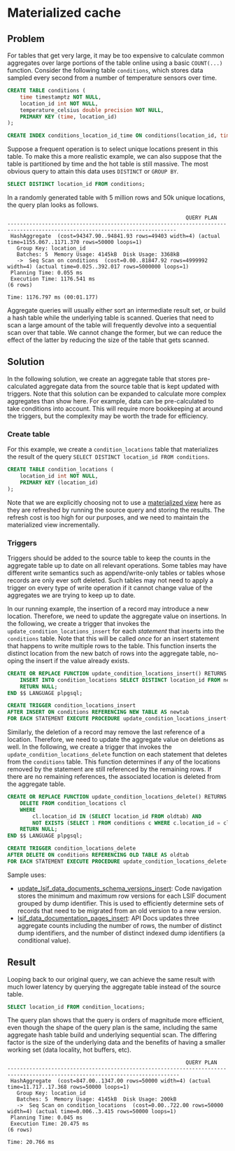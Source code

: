 # Materialized cache

## Problem

For tables that get very large, it may be too expensive to calculate common aggregates over large portions of the table online using a basic `COUNT(...)` function. Consider the following table `conditions`, which stores data sampled every second from a number of temperature sensors over time.

```sql
CREATE TABLE conditions (
    time timestamptz NOT NULL,
    location_id int NOT NULL,
    temperature_celsius double precision NOT NULL,
    PRIMARY KEY (time, location_id)
);

CREATE INDEX conditions_location_id_time ON conditions(location_id, time);
```

Suppose a frequent operation is to select unique locations present in this table. To make this a more realistic example, we can also suppose that the table is partitioned by time and the hot table is still massive. The most obvious query to attain this data uses `DISTINCT` or `GROUP BY`.

```sql
SELECT DISTINCT location_id FROM conditions;
```

In a randomly generated table with 5 million rows and 50k unique locations, the query plan looks as follows.

```
                                                         QUERY PLAN
----------------------------------------------------------------------------------------------------------------------------
 HashAggregate  (cost=94347.90..94841.93 rows=49403 width=4) (actual time=1155.067..1171.370 rows=50000 loops=1)
   Group Key: location_id
   Batches: 5  Memory Usage: 4145kB  Disk Usage: 3368kB
   ->  Seq Scan on conditions  (cost=0.00..81847.92 rows=4999992 width=4) (actual time=0.025..392.017 rows=5000000 loops=1)
 Planning Time: 0.055 ms
 Execution Time: 1176.541 ms
(6 rows)

Time: 1176.797 ms (00:01.177)
```

Aggregate queries will usually either sort an intermediate result set, or build a hash table while the underlying table is scanned. Queries that need to scan a large amount of the table will frequently devolve into a sequential scan over that table. We cannot change the former, but we can reduce the effect of the latter by reducing the size of the table that gets scanned.

## Solution

In the following solution, we create an aggregate table that stores pre-calculated aggregate data from the source table that is kept updated with triggers. Note that this solution can be expanded to calculate more complex aggregates than show here. For example, data can be pre-calculated to take conditions into account. This will require more bookkeeping at around the triggers, but the complexity may be worth the trade for efficiency.

### Create table

For this example, we create a `condition_locations` table that materializes the result of the query `SELECT DISTINCT location_id FROM conditions`.

```sql
CREATE TABLE condition_locations (
    location_id int NOT NULL,
    PRIMARY KEY (location_id)
);
```

Note that we are explicitly choosing not to use a [materialized view](https://www.postgresql.org/docs/12/rules-materializedviews.html) here as they are refreshed by running the source query and storing the results. The refresh cost is too high for our purposes, and we need to maintain the materialized view incrementally.

### Triggers

Triggers should be added to the source table to keep the counts in the aggregate table up to date on all relevant operations. Some tables may have different write semantics such as append/write-only tables or tables whose records are only ever soft deleted. Such tables may not need to apply a trigger on every type of write operation if it cannot change value of the aggregates we are trying to keep up to date.

In our running example, the insertion of a record may introduce a new location. Therefore, we need to update the aggregate value on insertions. In the following, we create a trigger that invokes the `update_condition_locations_insert` for each *statement* that inserts into the `conditions` table. Note that this will be called _once_ for an insert statement that happens to write multiple rows to the table. This function inserts the distinct location from the new batch of rows into the aggregate table, no-oping the insert if the value already exists.

```sql
CREATE OR REPLACE FUNCTION update_condition_locations_insert() RETURNS trigger AS $$ BEGIN
    INSERT INTO condition_locations SELECT DISTINCT location_id FROM newtab ON CONFLICT (location_id) DO NOTHING;
    RETURN NULL;
END $$ LANGUAGE plpgsql;

CREATE TRIGGER condition_locations_insert
AFTER INSERT ON conditions REFERENCING NEW TABLE AS newtab
FOR EACH STATEMENT EXECUTE PROCEDURE update_condition_locations_insert();
```

Similarly, the deletion of a record may remove the last reference of a location. Therefore, we need to update the aggregate value on deletions as well. In the following, we create a trigger that invokes the `update_condition_locations_delete` function on each statement that deletes from the `conditions` table. This function determines if any of the locations removed by the statement are still referenced by the remaining rows. If there are no remaining references, the associated location is deleted from the aggregate table.

```sql
CREATE OR REPLACE FUNCTION update_condition_locations_delete() RETURNS trigger AS $$ BEGIN
    DELETE FROM condition_locations cl
    WHERE
        cl.location_id IN (SELECT location_id FROM oldtab) AND
        NOT EXISTS (SELECT 1 FROM conditions c WHERE c.location_id = cl.location_id);
    RETURN NULL;
END $$ LANGUAGE plpgsql;

CREATE TRIGGER condition_locations_delete
AFTER DELETE ON conditions REFERENCING OLD TABLE AS oldtab
FOR EACH STATEMENT EXECUTE PROCEDURE update_condition_locations_delete();
```

Sample uses:

- [update_lsif_data_documents_schema_versions_insert](https://sourcegraph.com/search?q=context:global+repo:%5Egithub%5C.com/sourcegraph/sourcegraph%24+CREATE+FUNCTION+update_lsif_data_documents_schema_versions_insert&patternType=literal): Code navigation stores the minimum and maximum row versions for each LSIF document grouped by dump identifier. This is used to efficiently determine sets of records that need to be migrated from an old version to a new version.
- [lsif_data_documentation_pages_insert](https://sourcegraph.com/search?q=context:global+repo:%5Egithub%5C.com/sourcegraph/sourcegraph%24+%27CREATE+OR+REPLACE+FUNCTION+lsif_data_documentation_pages_insert%27&patternType=regexp): API Docs updates three aggregate counts including the number of rows, the number of distinct dump identifiers, and the number of distinct indexed dump identifiers (a conditional value).

## Result

Looping back to our original query, we can achieve the same result with much lower latency by querying the aggregate table instead of the source table.

```sql
SELECT location_id FROM condition_locations;
```

The query plan shows that the query is orders of magnitude more efficient, even though the shape of the query plan is the same, including the same aggregate hash table build and underlying sequential scan. The differing factor is the size of the underlying data and the benefits of having a smaller working set (data locality, hot buffers, etc).

```
                                                         QUERY PLAN
-----------------------------------------------------------------------------------------------------------------------------
 HashAggregate  (cost=847.00..1347.00 rows=50000 width=4) (actual time=11.717..17.368 rows=50000 loops=1)
   Group Key: location_id
   Batches: 5  Memory Usage: 4145kB  Disk Usage: 200kB
   ->  Seq Scan on condition_locations  (cost=0.00..722.00 rows=50000 width=4) (actual time=0.006..3.415 rows=50000 loops=1)
 Planning Time: 0.045 ms
 Execution Time: 20.475 ms
(6 rows)

Time: 20.766 ms
```
